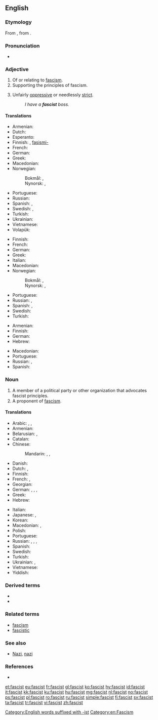 {{also|Fascist}}
==English==
{{wikipedia|Fascism}}
===Etymology===
From {{etyl|it|en}} {{term|w:National Fascist Party|Partito Nazionale Fascista|lang=it}}, from {{term|fascio||association, group|lang=it}}.

===Pronunciation===
* {{a|US}} {{IPA|/ˈfæʃɪst/|lang=en}}

===Adjective===
{{en-adj}}

# Of or relating to [[fascism]].
# Supporting the principles of fascism.
# {{context|informal|lang=en}} Unfairly [[oppressive]] or needlessly [[strict]].
#: ''I have a '''fascist''' boss.''

====Translations====
{{trans-top|of or relating to fascism}}
* Armenian: {{t+|hy|ֆաշիստական|sc=Armn}}
* Dutch: {{t+|nl|fascistisch}}
* Esperanto: {{t|eo|faŝisma}}
* Finnish: {{t+|fi|fasistinen}}, [[fasismi-]] {{qualifier|in compounds}}
* French: {{t+|fr|fasciste}}
* German: {{t+|de|faschistisch}}
* Greek: {{t+|el|φασιστικός}}
* Macedonian: {{t|mk|фаши́стички|sc=Cyrl}}
* Norwegian:
*: Bokmål: {{t|no|fascistisk}}, {{t|no|fasistisk}}
*: Nynorsk: {{t|nn|fascistisk}}, {{t|nn|fasistisk}}
{{trans-mid}}
* Portuguese: {{t+|pt|fascista|m|f}}
* Russian: {{t+|ru|фаши́стский}}
* Spanish: {{t+|es|fascista}}, {{qualifier|slang}} {{t+|es|facha|c}}
* Swedish: {{t+|sv|fascistisk}}, {{t|sv|fascistoid}}
* Turkish: {{t+|tr|faşist}}
* Ukrainian: {{t|uk|фаши́стський|sc=Cyrl}}
* Vietnamese: {{t+|vi|phát xít}}
* Volapük: {{t|vo|fajistik}}
{{trans-bottom}}

{{trans-top|supporting the principles of fascism}}
* Finnish: {{t+|fi|fasistinen}}
* French: {{t+|fr|fasciste}}
* German: {{t+|de|faschistisch}}
* Greek: {{t+|el|φασιστικός}}
* Italian: {{t+|it|fascista}}
* Macedonian: {{t|mk|фаши́стички|sc=Cyrl}}
* Norwegian:
*: Bokmål: {{t|no|fascistisk}}, {{t|no|fasistisk}}
*: Nynorsk: {{t|nn|fascistisk}}, {{t|nn|fasistisk}}
{{trans-mid}}
* Portuguese: {{t+|pt|fascista|m|f}}
* Russian: {{t+|ru|фаши́стский}}, {{t|ru|фаши́ствующий}}
* Spanish: {{t+|es|fascista|m|f}}, {{qualifier|slang}} {{t+|es|facha|m|f}}
* Swedish: {{t+|sv|fascistisk}}
* Turkish: {{t+|tr|faşist}}
{{trans-bottom}}

{{trans-top|informal: unfairly oppressive or needlessly strict}}
* Armenian: {{t+|hy|ֆաշիստ|sc=Armn}}
* Finnish: {{t+|fi|fasistinen}}
* German: {{t+|de|faschistisch}}
* Hebrew: {{t|he|פשיסט}}
{{trans-mid}}
* Macedonian: {{t|mk|фаши́стички|sc=Cyrl}}
* Portuguese: {{t+|pt|fascista|m|f}}
* Russian: {{t+|ru|фаши́стский}}, {{t|ru|фашистообра́зный}}
* Spanish: {{t+|es|fascista|m|f}}
{{trans-bottom}}

===Noun===
{{en-noun}}

# A member of a political party or other organization that advocates fascist principles.
# A proponent of [[fascism]].

====Translations====
{{trans-top|proponent of fascism}}
* Arabic: {{t|ar|فَاشِسْتِيّ|m}}, {{t|ar|فَاشِيّ|m}}, {{t|ar|نَازِي}}
* Armenian: {{t+|hy|ֆաշիստ}}
* Belarusian: {{t|be|фашы́ст|m|sc=Cyrl}}, {{t|be|фашы́стка|f|sc=Cyrl}}
* Catalan: {{t|ca|feixista}}
* Chinese:
*: Mandarin: {{t+|cmn|法西斯|tr=fǎxīsī|sc=Hani}}, {{t+|cmn|納粹|sc=Hani}}, {{t+|cmn|纳粹|tr=nàcuì|sc=Hani}}
* Danish: {{t|da|fascist|c}}
* Dutch: {{t+|nl|fascist|m}}, {{t+|nl|fasciste|f}}
* Finnish: {{t+|fi|fasisti}}
* French: {{t+|fr|fasciste|m}}, {{t+|fr|Nazi|m}}
* Georgian: {{t|ka|ფაშისტი|sc=Geor}}
* German: {{t+|de|Faschist|m}}, {{t+|de|Faschistin|f}}, {{t+|de|Nazi|m}}, {{t|de|Fascho|m}}
* Greek: {{t+|el|φασίστας|m}}
* Hebrew: {{t|he|פשיסט|m|tr=fashist}}
{{trans-mid}}
* Italian: {{t+|it|fascista}}
* Japanese: {{t|ja|ファシスト|tr=fashisuto}}, {{t+|ja|ナチス|tr=nachisu}}
* Korean: {{t+|ko|파시스트|sc=Hang}}
* Macedonian: {{t|mk|фаши́ст|m|sc=Cyrl}}, {{t|mk|фаши́стка|f|sc=Cyrl}}
* Polish: {{t+|pl|faszysta|m}}
* Portuguese: {{t+|pt|fascista|m|f}}
* Russian: {{t+|ru|фаши́ст|m}}, {{t+|ru|фаши́стка|f}}, {{t+|ru|наци́ст|m}}, {{t+|ru|наци́стка|f}}
* Spanish: {{t+|es|fascista|m|f}}
* Swedish: {{t+|sv|fascist|c}}
* Turkish: {{t+|tr|faşist}}
* Ukrainian: {{t+|uk|фаши́ст|m|sc=Cyrl}}, {{t|uk|фаши́стка|f|sc=Cyrl}}
* Vietnamese: {{t|vi|phần tử phát xít}}
* Yiddish: {{t|yi|פאשיסט|tr=fashist|sc=Hebr}}
{{trans-bottom}}

===Derived terms===
* {{l|en|clerofascist}}
* {{l|en|Islamofascist}}

===Related terms===
* [[fascism]]
* [[fascistic]]

===See also===
* [[Nazi]], [[nazi]]

===References===
* {{EtymOnLine}}

[[Category:English words suffixed with -ist]]
[[Category:en:Fascism]]

[[et:fascist]]
[[eu:fascist]]
[[fr:fascist]]
[[gl:fascist]]
[[ko:fascist]]
[[hy:fascist]]
[[id:fascist]]
[[it:fascist]]
[[kk:fascist]]
[[ku:fascist]]
[[hu:fascist]]
[[mg:fascist]]
[[nl:fascist]]
[[no:fascist]]
[[ps:fascist]]
[[pl:fascist]]
[[ro:fascist]]
[[ru:fascist]]
[[simple:fascist]]
[[fi:fascist]]
[[sv:fascist]]
[[ta:fascist]]
[[tr:fascist]]
[[vi:fascist]]
[[zh:fascist]]